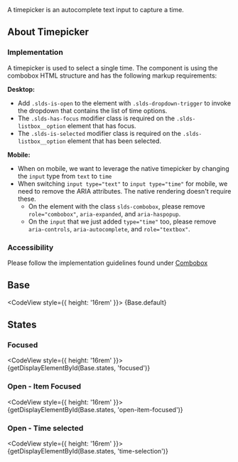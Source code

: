 
<div className="doc lead">
  A timepicker is an autocomplete text input to capture a time.
</div>

## About Timepicker

### Implementation

A timepicker is used to select a single time. The component is using the combobox HTML structure and has the following markup requirements:

**Desktop:**
- Add `.slds-is-open` to the element with `.slds-dropdown-trigger` to invoke the dropdown that contains the list of time options.
- The `.slds-has-focus` modifier class is required on the `.slds-listbox__option` element that has focus.
- The `.slds-is-selected` modifier class is required on the `.slds-listbox__option` element that has been selected.

**Mobile:**
- When on mobile, we want to leverage the native timepicker by changing the `input` type from `text` to `time`
- When switching `input type="text"` to `input type="time"` for mobile, we need to remove the ARIA attributes. The native rendering doesn't require these.
  - On the element with the class `slds-combobox`, please remove `role="combobox"`, `aria-expanded`, and `aria-haspopup`.
  - On the `input` that we just added `type="time"` too, please remove `aria-controls`, `aria-autocomplete`, and `role="textbox"`.

### Accessibility
Please follow the implementation guidelines found under [Combobox](/components/combobox)

## Base

<CodeView style={{ height: '16rem' }}>
  {Base.default}
</CodeView>

## States

### Focused

<CodeView style={{ height: '16rem' }}>
  {getDisplayElementById(Base.states, 'focused')}
</CodeView>

### Open - Item Focused

<CodeView style={{ height: '16rem' }}>
  {getDisplayElementById(Base.states, 'open-item-focused')}
</CodeView>

### Open - Time selected

<CodeView style={{ height: '16rem' }}>
  {getDisplayElementById(Base.states, 'time-selection')}
</CodeView>

